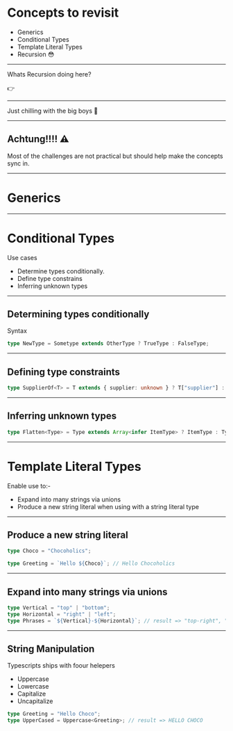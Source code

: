 

# Concepts to revisit

- Generics
- Conditional Types
- Template Literal Types
- Recursion 😳

---

Whats Recursion doing here?

👉

---

Just chilling with the big boys 🙂

---

## Achtung!!!! ⚠

Most of the challenges are not practical but should help make the concepts sync in.

---

# Generics

---

# Conditional Types

Use cases

- Determine types conditionally.
- Define type constrains
- Inferring unknown types

---

## Determining types conditionally

Syntax

```ts
type NewType = Sometype extends OtherType ? TrueType : FalseType;
```

---

## Defining type constraints

```ts
type SupplierOf<T> = T extends { supplier: unknown } ? T["supplier"] : never;
```

---

## Inferring unknown types

```ts
type Flatten<Type> = Type extends Array<infer ItemType> ? ItemType : Type;
```

---

# Template Literal Types

Enable use to:-

- Expand into many strings via unions
- Produce a new string literal when using with a string literal type

---

## Produce a new string literal

```ts
type Choco = "Chocoholics";

type Greeting = `Hello ${Choco}`; // Hello Chocoholics
```

---

## Expand into many strings via unions

```ts
type Vertical = "top" | "bottom";
type Horizontal = "right" | "left";
type Phrases = `${Vertical}-${Horizontal}`; // result => "top-right", "top-left", "bottom-right", "bottom-left"
```

---

## String Manipulation

Typescripts ships with foour helepers

- Uppercase
- Lowercase
- Capitalize
- Uncapitalize

```ts
type Greeting = "Hello Choco";
type UpperCased = Uppercase<Greeting>; // result => HELLO CHOCO
```
